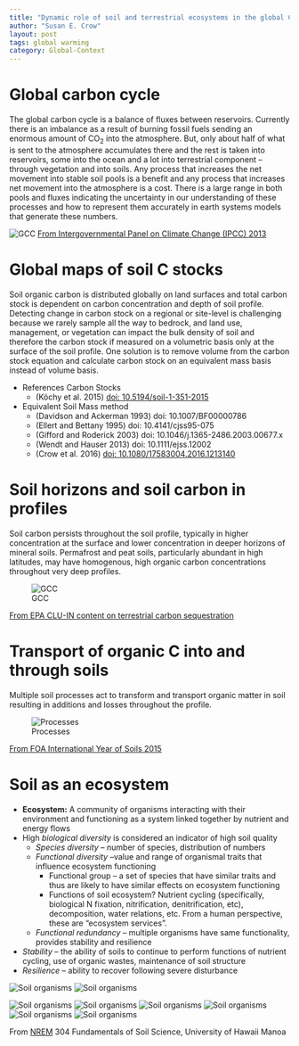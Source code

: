 ```yaml
---
title: "Dynamic role of soil and terrestrial ecosystems in the global C cycle"
author: "Susan E. Crow"
layout: post
tags: global warming
category: Global-Context
---
```

<!-- Start Writing Below in Markdown -->

# Global carbon cycle

 The global carbon cycle is a balance of fluxes between reservoirs. Currently there is an imbalance as a result of burning fossil fuels sending an enormous amount of CO<sub>2</sub> into the atmosphere.  But, only about half of what is sent to the atmosphere accumulates there and the rest is taken into reservoirs, some into the ocean and a lot into terrestrial component – through vegetation and into soils.  Any process that increases the net movement into stable soil pools is a benefit and any process that increases net movement into the atmosphere is a cost.  There is a large range in both pools and fluxes indicating the uncertainty in our understanding of these processes and how to represent them accurately in earth systems models that generate these numbers.

![GCC](IPCC_2014_carbon cycle.jpg)
[From Intergovernmental Panel on Climate Change (IPCC) 2013](http://www.ipcc.ch/report/ar5/wg1/)

# Global maps of soil C stocks

Soil organic carbon is distributed globally on land surfaces and total carbon stock is dependent on carbon concentration and depth of soil profile.  Detecting change in carbon stock on a regional or site-level is challenging because we rarely sample all the way to bedrock, and land use, management, or vegetation can impact the bulk density of soil and therefore the carbon stock if measured on a volumetric basis only at the surface of the soil profile.  One solution is to remove volume from the carbon stock equation and calculate carbon stock on an equivalent mass basis instead of volume basis.

* References Carbon Stocks
  * (Köchy et al. 2015) [doi: 10.5194/soil-1-351-2015](http://www.soil-journal.net/1/351/2015/)
* Equivalent Soil Mass method
  * (Davidson and Ackerman 1993) doi: 10.1007/BF00000786
  * (Ellert and Bettany 1995) doi: 10.4141/cjss95-075
  * (Gifford and Roderick 2003) doi: 10.1046/j.1365-2486.2003.00677.x
  * (Wendt and Hauser 2013) doi: 10.1111/ejss.12002
  * (Crow et al. 2016) [doi: 10.1080/17583004.2016.1213140](https://www.researchgate.net/publication/306433614_Carbon_balance_implications_of_land_use_change_from_pasture_to_managed_eucalyptus_forest_in_Hawaii)

# Soil horizons and soil carbon in profiles
Soil carbon persists throughout the soil profile, typically in higher concentration at the surface and lower concentration in deeper horizons of mineral soils. Permafrost and peat soils, particularly abundant in high latitudes, may have homogenous, high organic carbon concentrations throughout very deep profiles.

![GCC](soil_carbon cross_section.jpg)

[From EPA CLU-IN content on terrestrial carbon sequestration](https://clu-in.org/ecotools/seq.cfm)

# Transport of organic C into and through soils
Multiple soil processes act to transform and transport organic matter in soil resulting in additions and losses throughout the profile.

 ![Processes](FAO Year of Soils_soil processes.png)

[From FOA International Year of Soils 2015](http://www.fao.org/global-soil-partnership/overview/why-the-partnership/en/)

# Soil as an ecosystem
* **Ecosystem:** A community of organisms interacting with their environment and functioning as a system linked together by nutrient and energy flows
* High *biological diversity* is considered an indicator of high soil quality
  * *Species diversity* – number of species, distribution of numbers
  * *Functional diversity* –value and range of organismal traits that influence ecosystem functioning
    * Functional group – a set of species that have similar traits and thus are likely to have similar effects on ecosystem functioning
    * Functions of soil ecosystem?  Nutrient cycling (specifically, biological N fixation, nitrification, denitrification, etc), decomposition, water relations, etc. From a human perspective, these are “ecosystem services”.
  * *Functional redundancy* – multiple organisms have same functionality, provides stability and resilience
* *Stability* – the ability of soils to continue to perform functions of nutrient cycling, use of organic wastes, maintenance of soil structure
* *Resilience* – ability to recover following severe disturbance

![Soil organisms](Soil organisms_lecture slides1.png)
![Soil organisms](Soil organisms_lecture slides2.png)

![Soil organisms](Soil organisms_lecture slides3.png)
![Soil organisms](Soil organisms_lecture slides4.png)
![Soil organisms](Soil organisms_lecture slides5.png)
![Soil organisms](Soil organisms_lecture slides6.png)
![Soil organisms](Soil organisms_lecture slides7.png)
![Soil organisms](Soil organisms_lecture slides8.png)

From [NREM](https://www.ctahr.hawaii.edu/nrem/) 304 Fundamentals of Soil Science, University of Hawaii Manoa